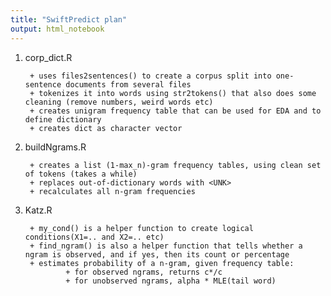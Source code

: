 ```yaml
---
title: "SwiftPredict plan"
output: html_notebook
---
```


1. corp_dict.R

        + uses files2sentences() to create a corpus split into one-sentence documents from several files
        + tokenizes it into words using str2tokens() that also does some cleaning (remove numbers, weird words etc)
        + creates unigram frequency table that can be used for EDA and to define dictionary
        + creates dict as character vector
2. buildNgrams.R

        + creates a list (1-max_n)-gram frequency tables, using clean set of tokens (takes a while)
        + replaces out-of-dictionary words with <UNK>
        + recalculates all n-gram frequencies
3. Katz.R

        + my_cond() is a helper function to create logical conditions(X1=.. and X2=.. etc)
        + find_ngram() is also a helper function that tells whether a ngram is observed, and if yes, then its count or percentage
        + estimates probability of a n-gram, given frequency table:
                + for observed ngrams, returns c*/c 
                + for unobserved ngrams, alpha * MLE(tail word)